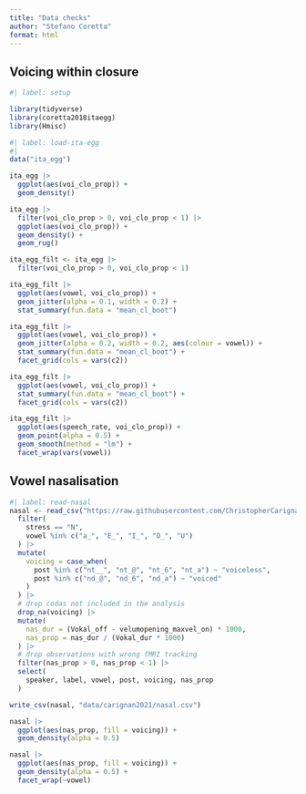 ```yaml
---
title: "Data checks"
author: "Stefano Coretta"
format: html
---
```


## Voicing within closure

```r
#| label: setup

library(tidyverse)
library(coretta2018itaegg)
library(Hmisc)
```

```r
#| label: load-ita-egg
#| 
data("ita_egg")
```

```r
ita_egg |> 
  ggplot(aes(voi_clo_prop)) +
  geom_density()

ita_egg |> 
  filter(voi_clo_prop > 0, voi_clo_prop < 1) |> 
  ggplot(aes(voi_clo_prop)) +
  geom_density() +
  geom_rug()
```

```r
ita_egg_filt <- ita_egg |> 
  filter(voi_clo_prop > 0, voi_clo_prop < 1)
```

```r
ita_egg_filt |> 
  ggplot(aes(vowel, voi_clo_prop)) +
  geom_jitter(alpha = 0.1, width = 0.2) +
  stat_summary(fun.data = "mean_cl_boot")
```

```r
ita_egg_filt |> 
  ggplot(aes(vowel, voi_clo_prop)) +
  geom_jitter(alpha = 0.2, width = 0.2, aes(colour = vowel)) +
  stat_summary(fun.data = "mean_cl_boot") +
  facet_grid(cols = vars(c2))
```

```r
ita_egg_filt |> 
  ggplot(aes(vowel, voi_clo_prop)) +
  stat_summary(fun.data = "mean_cl_boot") +
  facet_grid(cols = vars(c2))
```


```r
ita_egg_filt |> 
  ggplot(aes(speech_rate, voi_clo_prop)) + 
  geom_point(alpha = 0.5) +
  geom_smooth(method = "lm") +
  facet_wrap(vars(vowel))
```

## Vowel nasalisation

```r
#| label: read-nasal
nasal <- read_csv("https://raw.githubusercontent.com/ChristopherCarignan/journal-articles/refs/heads/master/rtMRI-velum/velum_data.csv") |> 
  filter(
    stress == "N",
    vowel %in% c("a_", "E_", "I_", "O_", "U")
  ) |> 
  mutate(
    voicing = case_when(
      post %in% c("nt__", "nt_@", "nt_6", "nt_a") ~ "voiceless",
      post %in% c("nd_@", "nd_6", "nd_a") ~ "voiced"
    )
  ) |> 
  # drop codas not included in the analysis
  drop_na(voicing) |> 
  mutate(
    nas_dur = (Vokal_off - velumopening_maxvel_on) * 1000,
    nas_prop = nas_dur / (Vokal_dur * 1000)
  ) |> 
  # drop observations with wrong fMRI tracking
  filter(nas_prop > 0, nas_prop < 1) |> 
  select(
    speaker, label, vowel, post, voicing, nas_prop
  )

write_csv(nasal, "data/carignan2021/nasal.csv")
```

```r
nasal |> 
  ggplot(aes(nas_prop, fill = voicing)) +
  geom_density(alpha = 0.5)
```

```r
nasal |> 
  ggplot(aes(nas_prop, fill = voicing)) +
  geom_density(alpha = 0.5) +
  facet_wrap(~vowel)
```


